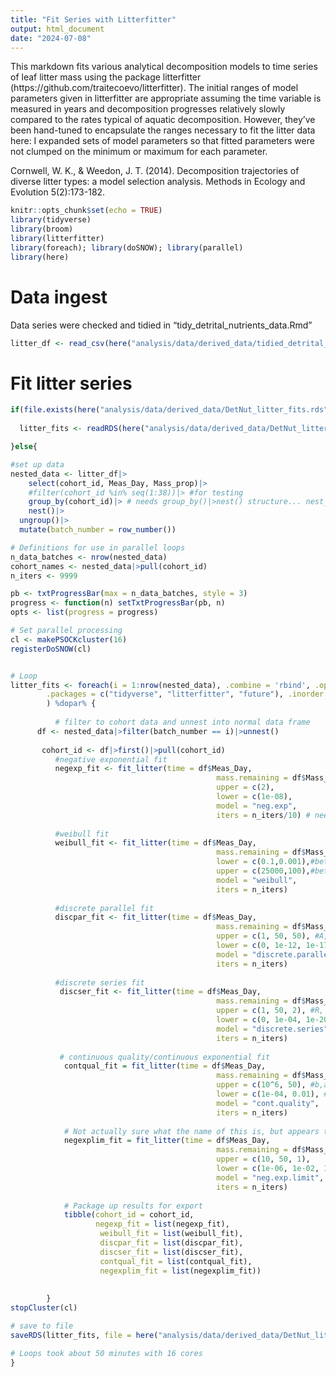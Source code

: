 ```yaml
---
title: "Fit Series with Litterfitter"
output: html_document
date: "2024-07-08"
---
```


This markdown fits various analytical decomposition models to time series of leaf litter mass using the package litterfitter (https://github.com/traitecoevo/litterfitter). The initial ranges of model parameters given in litterfitter are appropriate assuming the time variable is measured in years and decomposition progresses relatively slowly compared to the rates typical of aquatic decomposition. However, they've been hand-tuned to encapsulate the ranges necessary to fit the litter data here: I expanded sets of model parameters so that fitted parameters were not clumped on the minimum or maximum for each parameter.

Cornwell, W. K., & Weedon, J. T. (2014). Decomposition trajectories of diverse litter types: a model selection analysis. Methods in Ecology and Evolution 5(2):173-182.

```r
knitr::opts_chunk$set(echo = TRUE)
library(tidyverse)
library(broom)
library(litterfitter)
library(foreach); library(doSNOW); library(parallel)
library(here)
```

# Data ingest

Data series were checked and  tidied in "tidy_detrital_nutrients_data.Rmd"
```r

litter_df <- read_csv(here("analysis/data/derived_data/tidied_detrital_nutrients_data.csv"))
```

# Fit litter series

```r

if(file.exists(here("analysis/data/derived_data/DetNut_litter_fits.rds"))){
  
  litter_fits <- readRDS(here("analysis/data/derived_data/DetNut_litter_fits.rds"))

}else{

#set up data
nested_data <- litter_df|>
    select(cohort_id, Meas_Day, Mass_prop)|>
    #filter(cohort_id %in% seq(1:38))|> #for testing
    group_by(cohort_id)|> # needs group_by()|>nest() structure... nest_by() doesn't work!
    nest()|>
  ungroup()|>
  mutate(batch_number = row_number())

# Definitions for use in parallel loops
n_data_batches <- nrow(nested_data)
cohort_names <- nested_data|>pull(cohort_id)
n_iters <- 9999

pb <- txtProgressBar(max = n_data_batches, style = 3)
progress <- function(n) setTxtProgressBar(pb, n)
opts <- list(progress = progress)

# Set parallel processing
cl <- makePSOCKcluster(16) 
registerDoSNOW(cl)


# Loop
litter_fits <- foreach(i = 1:nrow(nested_data), .combine = 'rbind', .options.snow = opts, 
        .packages = c("tidyverse", "litterfitter", "future"), .inorder = TRUE#, .final = function(x) setNames(x, cohort_names)
        ) %dopar% {
          
          # filter to cohort data and unnest into normal data frame
      df <- nested_data|>filter(batch_number == i)|>unnest()
        
       cohort_id <- df|>first()|>pull(cohort_id)
          #negative exponential fit
          negexp_fit <- fit_litter(time = df$Meas_Day,  
                                              mass.remaining = df$Mass_prop,
                                              upper = c(2), 
                                              lower = c(1e-08),
                                              model = "neg.exp",
                                              iters = n_iters/10) # need far fewer iterations for only one parameter
          
          #weibull fit
          weibull_fit <- fit_litter(time = df$Meas_Day, 
                                              mass.remaining = df$Mass_prop,
                                              lower = c(0.1,0.001),#beta, then alpha 
                                              upper = c(25000,100),#beta, then alpha 
                                              model = "weibull",
                                              iters = n_iters)
        
          #discrete parallel fit
          discpar_fit <- fit_litter(time = df$Meas_Day, 
                                              mass.remaining = df$Mass_prop,
                                              upper = c(1, 50, 50), #A, K1, K2 
                                              lower = c(0, 1e-12, 1e-17), #A, K1, K2
                                              model = "discrete.parallel",
                                              iters = n_iters)
        
          #discrete series fit
           discser_fit <- fit_litter(time = df$Meas_Day, 
                                              mass.remaining = df$Mass_prop,
                                              upper = c(1, 50, 2), #R, K1, K2
                                              lower = c(0, 1e-04, 1e-20), #R, K1, K2
                                              model = "discrete.series",
                                              iters = n_iters)
           
           # continuous quality/continuous exponential fit
            contqual_fit = fit_litter(time = df$Meas_Day, 
                                              mass.remaining = df$Mass_prop,
                                              upper = c(10^6, 50), #b,a
                                              lower = c(1e-04, 0.01), #b,a
                                              model = "cont.quality",
                                              iters = n_iters)
            
            # Not actually sure what the name of this is, but appears to estimate a lower mass limit at which decomposition ceases
            negexplim_fit = fit_litter(time = df$Meas_Day, 
                                              mass.remaining = df$Mass_prop,
                                              upper = c(10, 50, 1),
                                              lower = c(1e-06, 1e-02, 1e-20),
                                              model = "neg.exp.limit",
                                              iters = n_iters)
          
            # Package up results for export
            tibble(cohort_id = cohort_id,
                   negexp_fit = list(negexp_fit), 
                    weibull_fit = list(weibull_fit),
                    discpar_fit = list(discpar_fit),
                    discser_fit = list(discser_fit),
                    contqual_fit = list(contqual_fit),
                    negexplim_fit = list(negexplim_fit))
            
   
        }     
stopCluster(cl)

# save to file
saveRDS(litter_fits, file = here("analysis/data/derived_data/DetNut_litter_fits.rds")) 

# Loops took about 50 minutes with 16 cores
}
```

